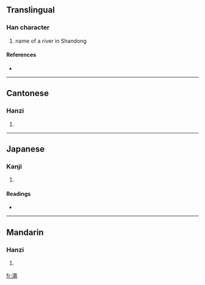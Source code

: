 {{also|渑}}
==Translingual==

===Han character===
{{Han char|rn=85|rad=水|as=13|sn=16|four=3711<sub>7</sub>|canj=水口X山 (ERXU)}}

# name of a river in Shandong

====References====
* {{Han ref|kx=0652.390|dkj=18378|dj=1062.280|hdz=31755.080|uh=6FA0|ud=28576|bh=BF49|bd=48969}}

----

==Cantonese==

===Hanzi===
{{yue-hanzi|jyut=|y=man5, sing4}}

# {{defn|Cantonese}}

----

==Japanese==

===Kanji===
{{ja-kanji|grade=|rs=水13}}

# {{defn|Japanese}}

====Readings====
* {{ja-readings|on=[[しょう]] (shō), [[じょう]] (jō), [[びん]] (bin), [[みん]] (min)|kun=}}

----

==Mandarin==

===Hanzi===
{{cmn-hanzi|sim=渑|pin=[[mǐn]] ([[min3]])|wg=min<sup>3</sup>}}

# {{defn|Mandarin}}

[[fr:澠]]